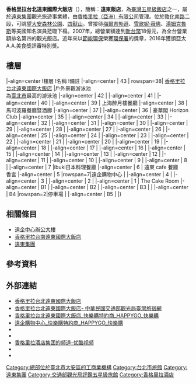 {{Infobox Skyscraper
| logo = [[File:Shangri_La_Taipei.png|160px]]
| building_name = 香格里拉台北遠東國際大飯店<br><small> Shangri-La's Far Eastern Plaza Hotel</small>
| image = [[File:Shangri-La's_Far_Eastern_Plaza_Hotel_2019.jpg|200px]]
| location ={{ROC-TWN}}[[台北市|台北市]][[大安區_(臺北市)|大安區]][[敦化南路|敦化南路]]二段201號 
| address=
| completion_date  = {{start date and age|1994}}
| roof = 164.7 公尺
| top_floor =
| floor_count = 地上43層/地下5層
| structural_system =
| floor_area = 
| elevator_count =
| architect = [[李祖原|李祖原]]
}}
{{Infobox Company 
| company_name       = 鼎鼎大飯店股份有限公司
| company_name_en    = 
| logo               = 
| image              = 
| company_type       = [[股份有限公司|股份有限公司]]
| traded_as          = 非上市
| trading_name       = 香格里拉台北遠東國際大飯店<br/>遠東國際大飯店<br/>Far Eastern Plaza Hotel<br/>FEPH
| local_code_name            = TW
| local_code            = 05104840
| foundation         = {{start date and age|1983}}
| location           = {{ROC-TWN}}<br>[[台北市|台北市]][[大安區_(臺北市)|大安區]][[敦化南路|敦化南路]]二段201號
| area_served        = [[台灣|台灣]] 
| key_people         = [[董事長|董事長]]：[[徐旭東|徐旭東]]
| industry           = 觀光旅館業
| products           = 客房出租<br>附設餐廳<br>咖啡廳
| capital            = [[新臺幣|新臺幣]] 1,040,469,970 元
| revenue            = 
| operating_income   = 
| profit             = 
| market_value       =
| num_employees      = 
| P/E ratio          =
| earnings per share = 
| Net asset value    =
| accounting_period  = 每年12月（月制會計年度）
| parent             = [[遠東集團_(台灣)|遠東集團]]
| divisions          =
| major_shareholder  = 
| subsid             = 
| homepage           = [http://www.shangri-la.com/tc/taipei/fareasternplazashangrila/ www.shangri-la.com]
| footnotes          = 
}}
'''香格里拉台北遠東國際大飯店'''（{{lang-en|'''Shangri-La's Far Eastern Plaza Hotel'''}}），簡稱：'''遠東飯店'''，為[[臺灣|臺灣]][[五星級飯店|五星級飯店]]之一，屬於[[遠東集團_(台灣)|遠東集團]]觀光旅遊事業體，由[[香格里拉（亞洲）|香格里拉（亞洲）有限公司]]管理。位於[[敦化南路|敦化南路]]二段，可眺望[[大安森林公園|大安森林公園]]、[[四獸山|四獸山]]。曾接待[[梅爾吉勃遜|梅爾吉勃遜]]、[[雪歌妮·薇佛|雪歌妮·薇佛]]、[[湯姆克魯斯|湯姆克魯斯]]等美國知名演員蒞臨下榻。2007年，總營業額達到[[新台幣|新台幣]]18億元，為全台營業額排名第四的觀光飯店。近年來以[[節能|節能]][[環保|環保]]榮獲[[行政院環境保護署|環保署]]的獎章，2016年獲頒亞太A.A.美食獎評審特別獎。

==樓層==
<div style>
{{start box|style=clear:none;}}
|-align=center
!樓層
!名稱
!備註
|-align=center
| 43
| rowspan=38| [[香格里拉台北遠東國際大飯店|香格里拉台北遠東國際大飯店]]
|戶外景觀游泳池<br>為[[臺北市|臺北市]]最高的游泳池
|-align=center
| 42
|
|-align=center
| 41
|
|-align=center
| 40
| 
|-align=center
| 39
| 上海醉月樓餐廳
|-align=center
| 38
| 馬可波羅餐廳暨酒廊
|-align=center
| 37
| 
|-align=center
| 36
| 豪華閣 Horizon Club
|-align=center
| 35
|  
|-align=center
| 34 
|
|-align=center
| 33
| 
|-align=center
| 32 
|
|-align=center
| 31 
|
|-align=center
| 30 
| 
|-align=center
| 29
|
|-align=center
| 28
|
|-align=center
| 27
|
|-align=center
| 26
|
|-align=center
| 25
|
|-align=center
| 24
|
|-align=center
| 23
|
|-align=center
| 22
|
|-align=center
| 21
|
|-align=center
| 20
| 
|-align=center
| 19
|
|-align=center
| 18
|
|-align=center
| 17
|
|-align=center
| 16
| 
|-align=center
| 15
|
|-align=center
| 14
|
|-align=center
| 13
| 
|-align=center
| 12
|
|-align=center
| 11
|
|-align=center
| 10
|
|-align=center
| 9
|
|-align=center
| 8
|
|-align=center
| 7
|ibuki日本料理餐廳
|-align=center
| 6 
| 遠東 cafe 餐廳<br>香宮
|-align=center
| 5 
|rowspan=7|遠企購物中心
|
|-align=center
| 4
|  
|-align=center
| 3
| 
|-align=center
| 2
| 
|-align=center
| 1
| The Cake Room
|-align=center
| B1
| 
|-align=center
| B2
|
|-align=center
| B3
|
|
|-align=center
| B4
|rowspan=2|停車場
|
|-align=center
| B5
|
|}
</div>

==相關條目==
*[[遠企中心辦公大樓|遠企中心辦公大樓]]
*[[香格里拉台南遠東國際大飯店|香格里拉台南遠東國際大飯店]]
*[[遠東集團_(台灣)|遠東集團]]

==參考資料==
{{reflist}}

==外部連結==
*[http://www.shangri-la.com/tc/taipei/fareasternplazashangrila/ 香格里拉台北遠東國際大飯店] {{Wayback|url=http://www.shangri-la.com/tc/taipei/fareasternplazashangrila/ |date=20150308214915 }}{{zh-cn}}{{ja}}{{en}}
*[https://taiwanstay.net.tw/room/13569 香格里拉台北遠東國際大飯店- 中華民國交通部觀光局臺灣旅宿網]
*[https://www.happygocard.com.tw/official/merchant/D14cec80e518000005132.html 香格里拉台北遠東國際大飯店_快樂購特約商_HAPPYGO_快樂購]
*[https://www.happygocard.com.tw/official/merchant/D14cec80eeaf000008d0b.html 遠企購物中心_快樂購特約商_HAPPYGO_快樂購]
*{{facebook|shangrilataipei|Shangri-La Taipei 香格里拉台北遠東國際大飯店}}
*{{twitter|shangrilatpe}}
*[http://i.youku.com/u/UMjYwNzYxOTYw 香格里拉酒店集团的频道-优酷视频] {{Wayback|url=http://i.youku.com/u/UMjYwNzYxOTYw |date=20150227002341 }}
*{{sinaweibo|shangrila/profile|香格里拉酒店集团}}
*{{youtube|user=shangrilatpe|Shangri-La's Far Eastern Plaza Hotel Taipei}}

{{台灣5星級旅館}}
{{遠東集團}}
{{嘉里集團}}

[[Category:總部位於臺北市大安區的工商業機構|Category:總部位於臺北市大安區的工商業機構]]
[[Category:台北市旅館|Category:台北市旅館]]
[[Category:遠東集團|Category:遠東集團]]
[[Category:交通部觀光局評鑑五星級旅館|Category:交通部觀光局評鑑五星級旅館]]
[[Category:香格里拉酒店|Category:香格里拉酒店]]